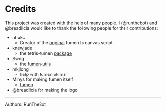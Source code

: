 # Credits

This project was created with the help of many people. I (@runthebot) and @breadlicia would like to thank the following people for their contributions:

- nhukc
    - Creator of the [original](https://github.com/nhukc/fumen-canvas) fumen to canvas script
- knewjade
    - the tetris-fumen [package](https://github.com/knewjade/tetris-fumen)
- Swng
    - the [fumen-utils](https://github.com/swng/FumenUtil)
- mkjlong
    - help with fumen skims
- Mihys for making fumen itself
    - [fumen](https://fumen.zui.jp/)
- @breadlicia for making the logo 

---

Authors: RunTheBot

